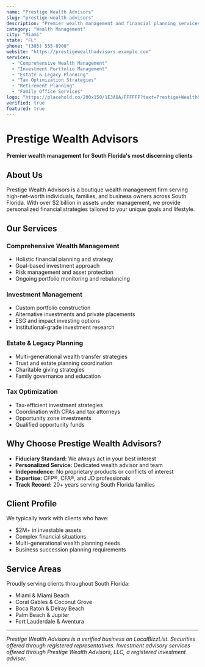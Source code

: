 ```yaml
---
name: "Prestige Wealth Advisors"
slug: "prestige-wealth-advisors"
description: "Premier wealth management and financial planning services for high-net-worth individuals and families across South Florida. Personalized strategies, portfolio management, and legacy planning."
category: "Wealth Management"
city: "Miami"
state: "FL"
phone: "(305) 555-8900"
website: "https://prestigewealthadvisors.example.com"
services:
  - "Comprehensive Wealth Management"
  - "Investment Portfolio Management"
  - "Estate & Legacy Planning"
  - "Tax Optimization Strategies"
  - "Retirement Planning"
  - "Family Office Services"
logo: "https://placehold.co/200x150/1E3A8A/FFFFFF?text=Prestige+Wealth&font=roboto"
verified: true
featured: true
---
```


# Prestige Wealth Advisors

**Premier wealth management for South Florida's most discerning clients**

## About Us

Prestige Wealth Advisors is a boutique wealth management firm serving high-net-worth individuals, families, and business owners across South Florida. With over $2 billion in assets under management, we provide personalized financial strategies tailored to your unique goals and lifestyle.

## Our Services

### Comprehensive Wealth Management
- Holistic financial planning and strategy
- Goal-based investment approach
- Risk management and asset protection
- Ongoing portfolio monitoring and rebalancing

### Investment Management
- Custom portfolio construction
- Alternative investments and private placements
- ESG and impact investing options
- Institutional-grade investment research

### Estate & Legacy Planning
- Multi-generational wealth transfer strategies
- Trust and estate planning coordination
- Charitable giving strategies
- Family governance and education

### Tax Optimization
- Tax-efficient investment strategies
- Coordination with CPAs and tax attorneys
- Opportunity zone investments
- Qualified opportunity funds

## Why Choose Prestige Wealth Advisors?

- **Fiduciary Standard:** We always act in your best interest
- **Personalized Service:** Dedicated wealth advisor and team
- **Independence:** No proprietary products or conflicts of interest
- **Expertise:** CFP®, CFA®, and JD professionals
- **Track Record:** 20+ years serving South Florida families

## Client Profile

We typically work with clients who have:
- $2M+ in investable assets
- Complex financial situations
- Multi-generational wealth planning needs
- Business succession planning requirements

## Service Areas

Proudly serving clients throughout South Florida:
- Miami & Miami Beach
- Coral Gables & Coconut Grove
- Boca Raton & Delray Beach
- Palm Beach & Jupiter
- Fort Lauderdale & Aventura

---

*Prestige Wealth Advisors is a verified business on LocalBizzList. Securities offered through registered representatives. Investment advisory services offered through Prestige Wealth Advisors, LLC, a registered investment adviser.*